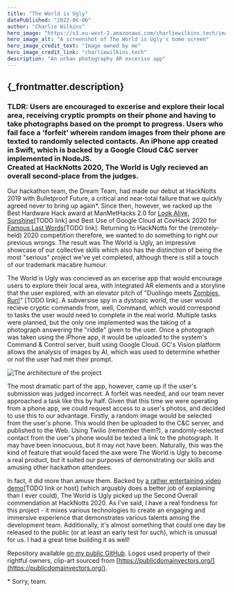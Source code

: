 ```yaml
---
title: "The World is Ugly"
datePublished: "2022-06-06"
author: "Charlie Wilkins"
hero_image: "https://s3.eu-west-2.amazonaws.com/charliewilkins.tech/images/portfolio/the-world-is-ugly/twiu.png"
hero_image_alt: "A screenshot of The World is Ugly's home screen"
hero_image_credit_text: "Image owned by me"
hero_image_credit_link: "charliewilkins.tech"
description: "An urban photography AR excerise app"
---
```


<h2>{_frontmatter.description}</h2>

<h3>
TLDR: Users are encouraged to excerise and explore their local area, receiving
cryptic prompts on their phone and having to take photographs based on the
prompt to progress. Users who fail face a 'forfeit' wherein random images from
their phone are texted to randomly selected contacts. An iPhone app created in
Swift, which is backed by a Google Cloud C&C server implemented in NodeJS.
<br />Created at HackNotts 2020, The World is Ugly recieved an overall second-place
from the judges.
</h3>

Our hackathon team, the Dream Team, had made our debut at HackNotts 2019 with
Bulletproof Future, a critical and near-total failure that we quickly agreed
never to bring up again*. Since then, however, we racked up the Best Hardware
Hack award at ManMetHacks 2.0 for [Look Alive, Sunshine]()[TODO link] and Best
Use of Google Cloud at CovHack 2020 for [Famous Last Words]()[TODO link].
Returning to HackNotts for the (remotely-held) 2020 competition therefore, we
wanted to do something to right our previous wrongs. The result was The World
is Ugly, an impressive showcase of our collective skills which also has the
distinction of being the most "serious" project we've yet completed, although
there is still a touch of our trademark macabre humour.

The World is Ugly was concieved as an excerise app that would encourage users
to explore their local area, with integrated AR elements and a storyline that
the user explored, with an elevator pitch of "Duolingo meets [Zombies, Run!]()"
[TODO link]. A subversise spy in a dystopic world, the user would recieve cryptic
commands from, well, Command, which would correspond to tasks the user would
need to complete in the real world. Multiple tasks were planned, but the only
one implemented was the taking of a photograph answering the "riddle" given
to the user. Once a photograph was taken using the iPhone app, it would be
uploaded to the system's Command & Control server, built using Google Cloud.
GC's Vision platform allows the analysis of images by AI, which was used to
determine whether or not the user had met their prompt.

<img
src="https://s3.eu-west-2.amazonaws.com/charliewilkins.tech/images/portfolio/portfolio/the-world-is-ugly/architecture.png"
alt="The architecture of the project" 
style="width:100%, max-width:480px"
/>

The most dramatic part of the app, however, came up if the user's submission
was judged incorrect. A forfeit was needed, and our team never approached a
task like this by half. Given that this time we were operating from a phone
app, we could request access to a user's photos, and decided to use this to
our advantage. Firstly, a random image would be selected from the user's phone.
This would then be uploaded to the C&C server, and published to the Web.
Using Twilio (remember them?), a randomly-selected contact from the user's
phone would be texted a link to the photograph. It may have been innocuous, but
it may not have been. Naturally, this was the kind of feature that would faced
the axe were The World is Ugly to become a real product, but it suited our
purposes of demonstrating our skills and amusing other hackathon attendees.

In fact, it did more than amuse them. Backed by [a rather entertaining video demo]()[TODO link or host]
(which arguably does a better job of explaining than I ever could), The World
is Ugly picked up the Second Overall commendation at HackNotts 2020. As I've said,
I have a real fondness for this project - it mixes various technologies to
create an engaging and immersive experience that demonstrates various talents
among the development team. Additionally, it's almost something that could one
day be released to the public (or at least an early test for such), which is
unusual for us. I had a great time building it as well!

Repository available [on my public GitHub](https://github.com/BackstreetCultist/The-World-is-Ugly).
Logos used property of their rightful owners, clip-art sourced from [https://publicdomainvectors.org/](https://publicdomainvectors.org/).

\* Sorry, team.
